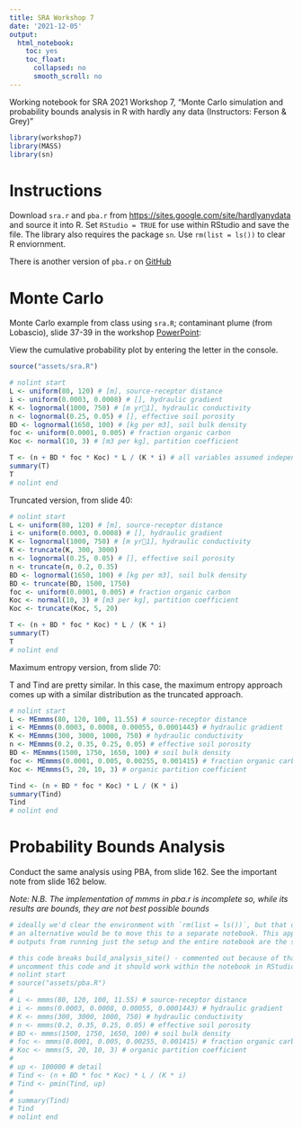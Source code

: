 ```yaml
---
title: SRA Workshop 7
date: '2021-12-05'
output:
  html_notebook:
    toc: yes
    toc_float:
      collapsed: no
      smooth_scroll: no
---
```


Working notebook for SRA 2021 Workshop 7, "Monte Carlo simulation and probability bounds analysis in R with hardly any data (Instructors: Ferson & Grey)"

```r
library(workshop7)
library(MASS)
library(sn)
```

# Instructions

Download `sra.r` and `pba.r` from <https://sites.google.com/site/hardlyanydata> and source it into R. Set `RStudio = TRUE` for use within RStudio and save the file. The library also requires the package `sn`. Use `rm(list = ls())` to clear R enviornment.

There is another version of `pba.r` on [GitHub](https://github.com/ScottFerson/pba.r)

# Monte Carlo

Monte Carlo example from class using `sra.R`; contaminant plume (from Lobascio), slide 37-39 in the workshop [PowerPoint](assets/NoData-2021-Zoom.pptx):

View the cumulative probability plot by entering the letter in the console.

```r
source("assets/sra.R")

# nolint start
L <- uniform(80, 120) # [m], source-receptor distance
i <- uniform(0.0003, 0.0008) # [], hydraulic gradient
K <- lognormal(1000, 750) # [m yr1], hydraulic conductivity
n <- lognormal(0.25, 0.05) # [], effective soil porosity
BD <- lognormal(1650, 100) # [kg per m3], soil bulk density
foc <- uniform(0.0001, 0.005) # fraction organic carbon
Koc <- normal(10, 3) # [m3 per kg], partition coefficient

T <- (n + BD * foc * Koc) * L / (K * i) # all variables assumed independent
summary(T)
T
# nolint end
```

Truncated version, from slide 40:

```r
# nolint start
L <- uniform(80, 120) # [m], source-receptor distance
i <- uniform(0.0003, 0.0008) # [], hydraulic gradient
K <- lognormal(1000, 750) # [m yr1], hydraulic conductivity
K <- truncate(K, 300, 3000)
n <- lognormal(0.25, 0.05) # [], effective soil porosity
n <- truncate(n, 0.2, 0.35)
BD <- lognormal(1650, 100) # [kg per m3], soil bulk density
BD <- truncate(BD, 1500, 1750)
foc <- uniform(0.0001, 0.005) # fraction organic carbon
Koc <- normal(10, 3) # [m3 per kg], partition coefficient
Koc <- truncate(Koc, 5, 20)

T <- (n + BD * foc * Koc) * L / (K * i)
summary(T)
T
# nolint end
```

Maximum entropy version, from slide 70:

T and Tind are pretty similar. In this case, the maximum entropy approach comes up with a similar distribution as the truncated approach.

```r
# nolint start
L <- MEmmms(80, 120, 100, 11.55) # source-receptor distance
i <- MEmmms(0.0003, 0.0008, 0.00055, 0.0001443) # hydraulic gradient
K <- MEmmms(300, 3000, 1000, 750) # hydraulic conductivity
n <- MEmmms(0.2, 0.35, 0.25, 0.05) # effective soil porosity
BD <- MEmmms(1500, 1750, 1650, 100) # soil bulk density
foc <- MEmmms(0.0001, 0.005, 0.00255, 0.001415) # fraction organic carbon
Koc <- MEmmms(5, 20, 10, 3) # organic partition coefficient

Tind <- (n + BD * foc * Koc) * L / (K * i)
summary(Tind)
Tind
# nolint end
```

# Probability Bounds Analysis

Conduct the same analysis using PBA, from slide 162. See the important note from slide 162 below.

*Note: N.B. The implementation of mmms in pba.r is incomplete so, while its results are bounds, they are not best possible bounds*

```r
# ideally we'd clear the environment with `rm(list = ls())`, but that doesn't work here;
# an alternative would be to move this to a separate notebook. This approach appears to be OK,
# outputs from running just the setup and the entire notebook are the same.

# this code breaks build_analysis_site() - commented out because of that.
# uncomment this code and it should work within the notebook in RStudio.
# nolint start
# source("assets/pba.R")
#
# L <- mmms(80, 120, 100, 11.55) # source-receptor distance
# i <- mmms(0.0003, 0.0008, 0.00055, 0.0001443) # hydraulic gradient
# K <- mmms(300, 3000, 1000, 750) # hydraulic conductivity
# n <- mmms(0.2, 0.35, 0.25, 0.05) # effective soil porosity
# BD <- mmms(1500, 1750, 1650, 100) # soil bulk density
# foc <- mmms(0.0001, 0.005, 0.00255, 0.001415) # fraction organic carbon
# Koc <- mmms(5, 20, 10, 3) # organic partition coefficient
#
# up <- 100000 # detail
# Tind <- (n + BD * foc * Koc) * L / (K * i)
# Tind <- pmin(Tind, up)
#
# summary(Tind)
# Tind
# nolint end
```
